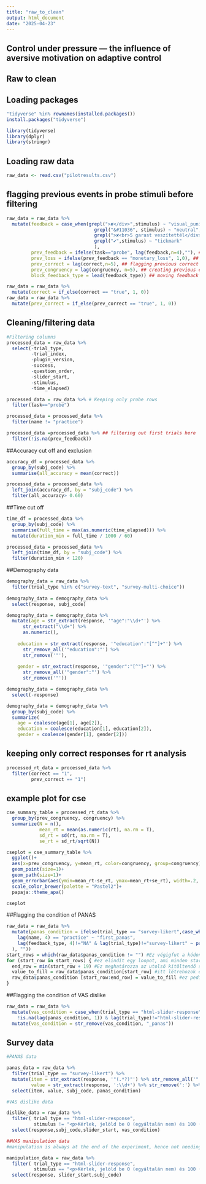 ```yaml
---
title: "raw_to_clean"
output: html_document
date: "2025-04-23"
---
```


## Control under pressure — the influence of aversive motivation on adaptive control

## Raw to clean

## Loading packages
```r
"tidyverse" %in% rownames(installed.packages())
install.packages("tidyverse")
```


```r
library(tidyverse)
library(dplyr)
library(stringr)
```

## Loading raw data

```r
raw_data <- read.csv("pilotresults.csv")
```

## flagging previous events in probe stimuli before filtering
```r
raw_data = raw_data %>% 
  mutate(feedback = case_when(grepl(">✘</div>",stimulus) ~ "visual_punishment", # flagging different feedback events in new variable
                                grepl("&#11036", stimulus) ~ "neutral",
                                grepl(">✘<br>5 garast veszítettél</div>",stimulus) ~ "monetary_loss",
                                grepl("✔",stimulus) ~ "tickmark"
                                ),
         prev_feedback = ifelse(task=="probe", lag(feedback,n=4),""), ## Flagging previous feedback in probe trial
         prev_loss = ifelse(prev_feedback == "monetary_loss", 1,0), ## Flagging if monetary loss happened before this probe 
         prev_correct = lag(correct,n=5), ## flagging previous correct
         prev_congruency = lag(congruency, n=5), ## creating previous congruency variable
         block_feedback_type = lead(feedback_type)) ## moving feedback type data to probe variable

raw_data = raw_data %>% 
  mutate(correct = if_else(correct == "true", 1, 0))
raw_data = raw_data %>% 
  mutate(prev_correct = if_else(prev_correct == "true", 1, 0))
```

## Cleaning/filtering data

```r
#Filtering columns
processed_data = raw_data %>% 
  select(-trial_type,
         -trial_index,
         -plugin_version,
         -success,
         -question_order,
         -slider_start,
         -stimulus,
         -time_elapsed)

processed_data = raw_data %>% # Keeping only probe rows
  filter(task=="probe")

processed_data = processed_data %>% 
  filter(name != "practice")

processed_data =processed_data %>% ## filtering out first trials here 
  filter(!is.na(prev_feedback))
```

##Accuracy cut off and exclusion
```r
accuracy_df = processed_data %>% 
  group_by(subj_code) %>% 
  summarise(all_accuracy = mean(correct))

processed_data = processed_data %>% 
  left_join(accuracy_df, by = "subj_code") %>%
  filter(all_accuracy> 0.60)
```

##Time cut off
```r
time_df = processed_data %>% 
  group_by(subj_code) %>% 
  summarise(full_time = max(as.numeric(time_elapsed))) %>% 
  mutate(duration_min = full_time / 1000 / 60)

processed_data = processed_data %>% 
  left_join(time_df, by = "subj_code") %>% 
  filter(duration_min < 120)
```

##Demography data
```r
demography_data = raw_data %>%
  filter(trial_type %in% c("survey-text", "survey-multi-choice"))
    
demography_data = demography_data %>%
  select(response, subj_code)

demography_data = demography_data %>%
  mutate(age = str_extract(response, '"age":"\\d+"') %>%
      str_extract("\\d+") %>%
      as.numeric(),
    
    education = str_extract(response, '"education":"[^"]+"') %>%
      str_remove_all('"education":"') %>%
      str_remove('"'),
    
    gender = str_extract(response, '"gender":"[^"]+"') %>%
      str_remove_all('"gender":"') %>%
      str_remove('"'))

demography_data = demography_data %>%
  select(-response)

demography_data = demography_data %>%
  group_by(subj_code) %>%
  summarize(
    age = coalesce(age[1], age[2]),
    education = coalesce(education[1], education[2]),
    gender = coalesce(gender[1], gender[2]))
```

## keeping only correct responses for rt analysis
```r
processed_rt_data = processed_data %>% 
  filter(correct == "1",
         prev_correct == "1")
```

## example plot for cse
```r
cse_summary_table = processed_rt_data %>% 
  group_by(prev_congruency, congruency) %>% 
  summarize(N = n(),
            mean_rt = mean(as.numeric(rt), na.rm = T),
            sd_rt = sd(rt, na.rm = T),
            se_rt = sd_rt/sqrt(N))

```
```r
cseplot = cse_summary_table %>% 
  ggplot()+
  aes(x=prev_congruency, y=mean_rt, color=congruency, group=congruency)+
  geom_point(size=1)+
  geom_path(size=1)+
  geom_errorbar(aes(ymin=mean_rt-se_rt, ymax=mean_rt+se_rt), width=.2, size=1)+
  scale_color_brewer(palette = "Pastel2")+
  papaja::theme_apa()

cseplot
```

##Flagging the condition of PANAS
```r
raw_data = raw_data %>% 
  mutate(panas_condition = ifelse(trial_type == "survey-likert",case_when(
    lag(name, 4) == "practice" ~ "first_panas",
    lag(feedback_type, 4)!="NA" & lag(trial_type)!="survey-likert" ~ paste0("panas_",lag(feedback_type,4))
  ), ""))
start_rows = which(raw_data$panas_condition != "") #Ez végigfut a kódon és flagel minden egyes olyan helyet, ahol a panas_condition nem üres. Ezek lesznek a start row-ok, amiknek van egy értéke -> c(292, 1534, 2776 stb.).
for (start_row in start_rows) { #ez elindít egy loopot, ami minden start rows értéket megtalál
  end_row = min(start_row + 19) #Ez meghatározza az utolsó kitöltendő sort. A start row érték után a 19. ig töltsed ki értékkel. gy h
  value_to_fill = raw_data$panas_condition[start_row] #itt létrehozok egy változót (value_to fill) a panas_condition variable azon értékét, amin a start_rows van.
  raw_data$panas_condition [start_row:end_row] = value_to_fill #ez pedig fogja és a megadott tartományt kitölti a value_to fill változómban lévő értékkel. 
}


```
##Flagging the condition of VAS dislike
```r
raw_data = raw_data %>% 
  mutate(vas_condition = case_when(trial_type == "html-slider-response" &
    !is.na(lag(panas_condition, 1)) & lag(trial_type)!="html-slider-response" ~ paste0("vas_",lag(panas_condition,1)))) %>%
  mutate(vas_condition = str_remove(vas_condition, "_panas"))
```


## Survey data
```r
#PANAS data

panas_data = raw_data %>% 
  filter(trial_type == "survey-likert") %>%
  mutate(item = str_extract(response, '"(.*?)"') %>% str_remove_all('"'),
         value = str_extract(response, ':\\d+') %>% str_remove(':') %>% as.numeric()) %>%
  select(item, value, subj_code, panas_condition)

#VAS dislike data

dislike_data = raw_data %>% 
  filter( trial_type == "html-slider-response",
          stimulus != "<p>Kérlek, jelöld be 0 (egyáltalán nem) és 100 (teljes mértékben) között, hogy milyen mértékben vettél észre szabályosságot a visszajelzések bemutatásában!</p>") %>%
  select(response,subj_code,slider_start, vas_condition)

##VAS manipulation data
#manipulation is always at the end of the experiment, hence not needing a condition

manipulation_data = raw_data %>% 
  filter( trial_type == "html-slider-response",
          stimulus == "<p>Kérlek, jelöld be 0 (egyáltalán nem) és 100 (teljes mértékben) között, hogy milyen mértékben vettél észre szabályosságot a visszajelzések bemutatásában!</p>") %>%
  select(response, slider_start,subj_code)
```

